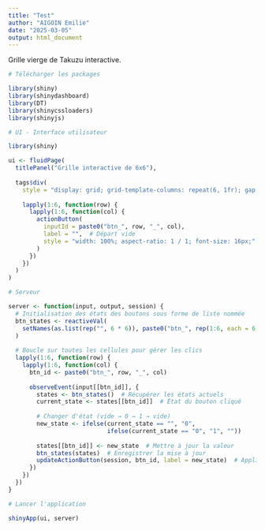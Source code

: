 ```yaml
---
title: "Test"
author: "AIGOIN Emilie"
date: "2025-03-05"
output: html_document
---
```


Grille vierge de Takuzu interactive.

```r

# Télécharger les packages

library(shiny)
library(shinydashboard)
library(DT)
library(shinycssloaders)
library(shinyjs)

```

```r

# UI - Interface utilisateur

library(shiny)

ui <- fluidPage(
  titlePanel("Grille interactive de 6x6"),
  
  tags$div(
    style = "display: grid; grid-template-columns: repeat(6, 1fr); gap: 5px; width: 300px; margin: auto;",
    
    lapply(1:6, function(row) {
      lapply(1:6, function(col) {
        actionButton(
          inputId = paste0("btn_", row, "_", col),
          label = "",  # Départ vide
          style = "width: 100%; aspect-ratio: 1 / 1; font-size: 16px;"
        )
      })
    })
  )
)

```


```r

# Serveur

server <- function(input, output, session) {
  # Initialisation des états des boutons sous forme de liste nommée
  btn_states <- reactiveVal(
    setNames(as.list(rep("", 6 * 6)), paste0("btn_", rep(1:6, each = 6), "_", rep(1:6, times = 6)))
  )
  
  # Boucle sur toutes les cellules pour gérer les clics
  lapply(1:6, function(row) {
    lapply(1:6, function(col) {
      btn_id <- paste0("btn_", row, "_", col)
      
      observeEvent(input[[btn_id]], {
        states <- btn_states()  # Récupérer les états actuels
        current_state <- states[[btn_id]]  # État du bouton cliqué
        
        # Changer d'état (vide → 0 → 1 → vide)
        new_state <- ifelse(current_state == "", "0",
                            ifelse(current_state == "0", "1", ""))
        
        states[[btn_id]] <- new_state  # Mettre à jour la valeur
        btn_states(states)  # Enregistrer la mise à jour
        updateActionButton(session, btn_id, label = new_state)  # Appliquer l'affichage
      })
    })
  })
}
```


```r

# Lancer l'application

shinyApp(ui, server)

```



